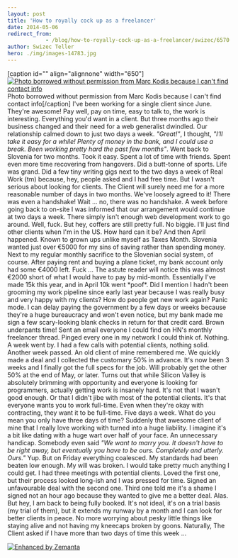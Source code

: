 ```yaml
---
layout: post
title: 'How to royally cock up as a freelancer'
date: 2014-05-06
redirect_from: 
            - /blog/how-to-royally-cock-up-as-a-freelancer/swizec/6570
author: Swizec Teller
hero: ./img/images-14783.jpg
---
```

\[caption id="" align="alignnone" width="650"][![Photo borrowed without permission from Marc Kodis because I can't find contact info](./img/images-14783.jpg "Photo borrowed without permission from Marc Kodis because I can't find contact info")](https://www.flickr.com/photos/tsmk/) Photo borrowed without permission from Marc Kodis because I can't find contact info\[/caption] I've been working for a single client since June. They're awesome! Pay well, pay on time, easy to talk to, the work is interesting. Everything you'd want in a client. But three months ago their business changed and their need for a web generalist dwindled. Our relationship calmed down to just two days a week. _"Great!"_, I thought, _"I'll take it easy for a while! Plenty of money in the bank, and I could use a break. Been working pretty hard the past few months"_. Went back to Slovenia for two months. Took it easy. Spent a lot of time with friends. Spent even more time recovering from hangovers. Did a butt-tonne of sports. Life was grand. Did a few tiny writing gigs next to the two days a week of Real Work (tm) because, hey, people asked and I had free time. But I wasn't serious about looking for clients. The Client will surely need me for a more reasonable number of days in two months. We've loosely agreed to it! There was even a handshake! Wait ... no, there was no handshake. A week before going back to on-site I was informed that our arrangement would continue at two days a week. There simply isn't enough web development work to go around. Well, fuck. But hey, coffers are still pretty full. No biggie. I'll just find other clients when I'm in the US. How hard can it be? And then April happened. Known to grown ups unlike myself as Taxes Month. Slovenia wanted just over €5000 for my sins of saving rather than spending money. Next to my regular monthly sacrifice to the Slovenian social system, of course. After paying rent and buying a plane ticket, my bank account only had some €4000 left. Fuck ... The astute reader will notice this was almost €2000 short of what I would have to pay by mid-month. Essentially I've made 15k this year, and in April 10k went \*poof\*. Did I mention I hadn't been grooming my work pipeline since early last year because I was really busy and very happy with my clients? How do people get new work again? Panic mode. I can delay paying the government by a few days or weeks because they're a huge bureaucracy and won't even notice, but my bank made me sign a few scary-looking blank checks in return for that credit card. Brown underpants time! Sent an email everyone I could find on HN's monthly freelancer thread. Pinged every one in my network I could think of. Nothing. A week went by. I had a few calls with potential clients, nothing solid. Another week passed. An old client of mine remembered me. We quickly made a deal and I collected the customary 50% in advance. It's now been 3 weeks and I finally got the full specs for the job. Will probably get the other 50% at the end of May, or later. Turns out that while Silicon Valley is absolutely brimming with opportunity and everyone is looking for programmers, actually getting work is insanely hard. It's not that I wasn't good enough. Or that I didn't jibe with most of the potential clients. It's that everyone wants you to work full-time. Even when they're okay with contracting, they want it to be full-time. Five days a week. What do you mean you only have three days of time? Suddenly that awesome client of mine that I really love working with turned into a huge liability. I imagine it's a bit like dating with a huge wart over half of your face. An unnecessary handicap. Somebody even said _"We want to marry you. It doesn't have to be right away, but eventually you have to be ours. Completely and utterly. Ours."_ Yup. But on Friday everything coalesced. My standards had been beaten low enough. My will was broken. I would take pretty much anything I could get. I had three meetings with potential clients. Loved the first one, but their process looked long-ish and I was pressed for time. Signed an unfavourable deal with the second one. Third one told me it's a shame I signed not an hour ago because they wanted to give me a better deal. Alas. But hey, I am back to being fully booked. It's not ideal, it's on a trial basis (my trial of them), but it extends my runway by a month and I can look for better clients in peace. No more worrying about pesky little things like staying alive and not having my kneecaps broken by goons. Naturally, The Client asked if I have more than two days of time this week ...

[![Enhanced by Zemanta](http://img.zemanta.com/zemified_e.png?x-id=afa3c729-d1c1-4677-bfe9-b9c686f02ef6)](http://www.zemanta.com/?px "Enhanced by Zemanta")